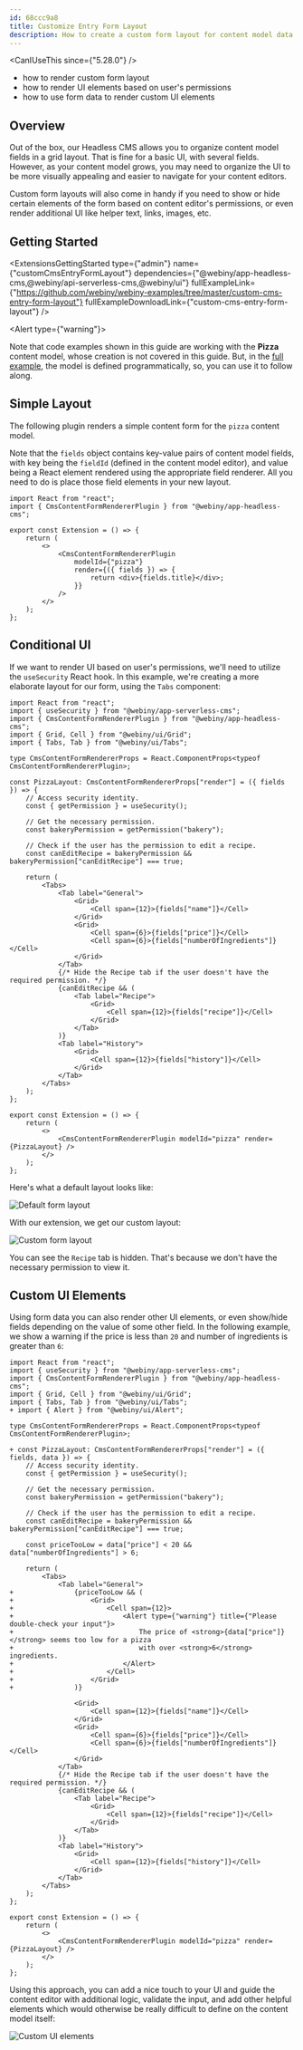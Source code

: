 ```yaml
---
id: 68ccc9a8
title: Customize Entry Form Layout
description: How to create a custom form layout for content model data entry.
---
```



<CanIUseThis since={"5.28.0"} />

<WhatYouWillLearn>

  - how to render custom form layout
  - how to render UI elements based on user's permissions
  - how to use form data to render custom UI elements

</WhatYouWillLearn>

## Overview

Out of the box, our Headless CMS allows you to organize content model fields in a grid layout. That is fine for a basic UI, with several fields. However, as your content model grows, you may need to organize the UI to be more visually appealing and easier to navigate for your content editors.

Custom form layouts will also come in handy if you need to show or hide certain elements of the form based on content editor's permissions, or even render additional UI like helper text, links, images, etc.

## Getting Started

<ExtensionsGettingStarted
  type={"admin"}
  name={"customCmsEntryFormLayout"}
  dependencies={"@webiny/app-headless-cms,@webiny/api-serverless-cms,@webiny/ui"}
  fullExampleLink={"https://github.com/webiny/webiny-examples/tree/master/custom-cms-entry-form-layout"}
  fullExampleDownloadLink={"custom-cms-entry-form-layout"}
/>

<Alert type={"warning"}>

  Note that code examples shown in this guide are working with the **Pizza** content model, whose creation is not covered in this guide. But, in the [full example](https://github.com/webiny/webiny-examples/blob/master/custom-cms-entry-form-layout/5.41.x/extensions/models/src/index.ts), the model is defined programmatically, so, you can use it to follow along.

</Alert> 

## Simple Layout

The following plugin renders a simple content form for the `pizza` content model.

Note that the `fields` object contains key-value pairs of content model fields, with key being the `fieldId` (defined in the content model editor), and value being a React element rendered using the appropriate field renderer. All you need to do is place those field elements in your new layout.

```tsx extensions/customCmsEntryFormLayout/src/index.tsx
import React from "react";
import { CmsContentFormRendererPlugin } from "@webiny/app-headless-cms";

export const Extension = () => {
    return (
        <>
            <CmsContentFormRendererPlugin
                modelId={"pizza"}
                render={({ fields }) => {
                    return <div>{fields.title}</div>;
                }}
            />
        </>
    );
};
```

## Conditional UI

If we want to render UI based on user's permissions, we'll need to utilize the `useSecurity` React hook. In this example, we're creating a more elaborate layout for our form, using the `Tabs` component:


```tsx extensions/customCmsEntryFormLayout/src/index.tsx
import React from "react";
import { useSecurity } from "@webiny/app-serverless-cms";
import { CmsContentFormRendererPlugin } from "@webiny/app-headless-cms";
import { Grid, Cell } from "@webiny/ui/Grid";
import { Tabs, Tab } from "@webiny/ui/Tabs";

type CmsContentFormRendererProps = React.ComponentProps<typeof CmsContentFormRendererPlugin>;

const PizzaLayout: CmsContentFormRendererProps["render"] = ({ fields }) => {
    // Access security identity.
    const { getPermission } = useSecurity();

    // Get the necessary permission.
    const bakeryPermission = getPermission("bakery");

    // Check if the user has the permission to edit a recipe.
    const canEditRecipe = bakeryPermission && bakeryPermission["canEditRecipe"] === true;

    return (
        <Tabs>
            <Tab label="General">
                <Grid>
                    <Cell span={12}>{fields["name"]}</Cell>
                </Grid>
                <Grid>
                    <Cell span={6}>{fields["price"]}</Cell>
                    <Cell span={6}>{fields["numberOfIngredients"]}</Cell>
                </Grid>
            </Tab>
            {/* Hide the Recipe tab if the user doesn't have the required permission. */}
            {canEditRecipe && (
                <Tab label="Recipe">
                    <Grid>
                        <Cell span={12}>{fields["recipe"]}</Cell>
                    </Grid>
                </Tab>
            )}
            <Tab label="History">
                <Grid>
                    <Cell span={12}>{fields["history"]}</Cell>
                </Grid>
            </Tab>
        </Tabs>
    );
};

export const Extension = () => {
    return (
        <>
            <CmsContentFormRendererPlugin modelId="pizza" render={PizzaLayout} />
        </>
    );
};
```

Here's what a default layout looks like:

![Default form layout](./assets/customize-entry-form/defaultLayout.png)

With our extension, we get our custom layout:

![Custom form layout](./assets/customize-entry-form/customLayout.png)

You can see the `Recipe` tab is hidden. That's because we don't have the necessary permission to view it.

## Custom UI Elements

Using form data you can also render other UI elements, or even show/hide fields depending on the value of some other field. In the following example, we show a warning if the price is less than `20` and number of ingredients is greater than `6`:

```diff-tsx extensions/customCmsEntryFormLayout/src/index.tsx
import React from "react";
import { useSecurity } from "@webiny/app-serverless-cms";
import { CmsContentFormRendererPlugin } from "@webiny/app-headless-cms";
import { Grid, Cell } from "@webiny/ui/Grid";
import { Tabs, Tab } from "@webiny/ui/Tabs";
+ import { Alert } from "@webiny/ui/Alert";

type CmsContentFormRendererProps = React.ComponentProps<typeof CmsContentFormRendererPlugin>;

+ const PizzaLayout: CmsContentFormRendererProps["render"] = ({ fields, data }) => {
    // Access security identity.
    const { getPermission } = useSecurity();

    // Get the necessary permission.
    const bakeryPermission = getPermission("bakery");

    // Check if the user has the permission to edit a recipe.
    const canEditRecipe = bakeryPermission && bakeryPermission["canEditRecipe"] === true;

    const priceTooLow = data["price"] < 20 && data["numberOfIngredients"] > 6;

    return (
        <Tabs>
            <Tab label="General">
+               {priceTooLow && (
+                   <Grid>
+                       <Cell span={12}>
+                           <Alert type={"warning"} title={"Please double-check your input"}>
+                               The price of <strong>{data["price"]}</strong> seems too low for a pizza
+                               with over <strong>6</strong> ingredients.
+                           </Alert>
+                       </Cell>
+                   </Grid>
+               )}

                <Grid>
                    <Cell span={12}>{fields["name"]}</Cell>
                </Grid>
                <Grid>
                    <Cell span={6}>{fields["price"]}</Cell>
                    <Cell span={6}>{fields["numberOfIngredients"]}</Cell>
                </Grid>
            </Tab>
            {/* Hide the Recipe tab if the user doesn't have the required permission. */}
            {canEditRecipe && (
                <Tab label="Recipe">
                    <Grid>
                        <Cell span={12}>{fields["recipe"]}</Cell>
                    </Grid>
                </Tab>
            )}
            <Tab label="History">
                <Grid>
                    <Cell span={12}>{fields["history"]}</Cell>
                </Grid>
            </Tab>
        </Tabs>
    );
};

export const Extension = () => {
    return (
        <>
            <CmsContentFormRendererPlugin modelId="pizza" render={PizzaLayout} />
        </>
    );
};
```

Using this approach, you can add a nice touch to your UI and guide the content editor with additional logic, validate the input, and add other helpful elements which would otherwise be really difficult to define on the content model itself:

![Custom UI elements](./assets/customize-entry-form/customElements.png)
